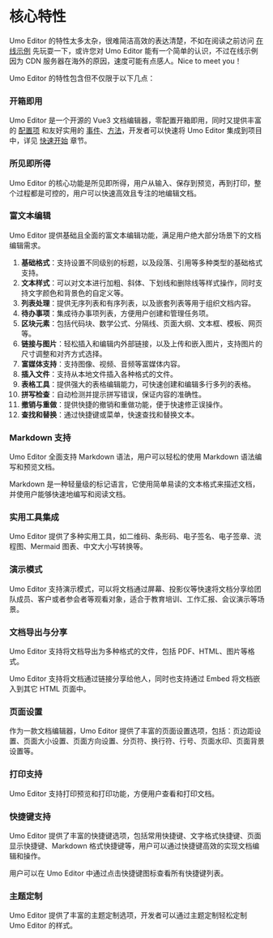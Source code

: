 # 核心特性

Umo Editor 的特性太多太杂，很难简洁高效的表达清楚，不如在阅读之前访问 [在线示例](https://demo.umodoc.com/edtior) 先玩耍一下，或许您对 Umo Editor 能有一个简单的认识，不过在线示例因为 CDN 服务器在海外的原因，速度可能有点感人。Nice to meet you！

Umo Editor 的特性包含但不仅限于以下几点：

### 开箱即用
Umo Editor 是一个开源的 Vue3 文档编辑器，零配置开箱即用，同时又提供丰富的 [配置项](./options/default) 和友好实用的 [事件](./events)、[方法](./methods)，开发者可以快速将 Umo Editor 集成到项目中，详见 [快速开始](./guide/getting-started) 章节。

### 所见即所得
Umo Editor 的核心功能是所见即所得，用户从输入、保存到预览，再到打印，整个过程都是可控的，用户可以快速高效且专注的地编辑文档。

### 富文本编辑
Umo Editor 提供基础且全面的富文本编辑功能，满足用户绝大部分场景下的文档编辑需求。

1. **基础格式**：支持设置不同级别的标题，以及段落、引用等多种类型的基础格式支持。
2. **文本样式**：可以对文本进行加粗、斜体、下划线和删除线等样式操作，同时支持文字颜色和背景色的自定义等。
3. **列表处理**：提供无序列表和有序列表，以及嵌套列表等用于组织文档内容。
4. **待办事项**：集成待办事项列表，方便用户创建和管理任务项。
5. **区块元素**：包括代码块、数学公式、分隔线、页面大纲、文本框、模板、网页等。
6. **链接与图片**：轻松插入和编辑内外部链接，以及上传和嵌入图片，支持图片的尺寸调整和对齐方式选择。
7. **富媒体支持**：支持图像、视频、音频等富媒体内容。
8. **插入文件**：支持从本地文件插入各种格式的文件。
9. **表格工具**：提供强大的表格编辑能力，可快速创建和编辑多行多列的表格。
10. **拼写检查**：自动检测并提示拼写错误，保证内容的准确性。
10. **撤销与重做**：提供快捷的撤销和重做功能，便于快速修正误操作。
11. **查找和替换**：通过快捷键或菜单，快速查找和替换文本。

### Markdown 支持
Umo Editor 全面支持 Markdown 语法，用户可以轻松的使用 Markdown 语法编写和预览文档。

Markdown 是一种轻量级的标记语言，它使用简单易读的文本格式来描述文档，并使用户能够快速地编写和阅读文档。

### 实用工具集成
Umo Editor 提供了多种实用工具，如二维码、条形码、电子签名、电子签章、流程图、Mermaid 图表、中文大小写转换等。

### 演示模式
Umo Editor 支持演示模式，可以将文档通过屏幕、投影仪等快速将文档分享给团队成员、客户或者参会者等观看对象，适合于教育培训、工作汇报、会议演示等场景。

### 文档导出与分享
Umo Editor 支持将文档导出为多种格式的文件，包括 PDF、HTML、图片等格式。

Umo Editor 支持将文档通过链接分享给他人，同时也支持通过 Embed 将文档嵌入到其它 HTML 页面中。

### 页面设置
作为一款文档编辑器，Umo Editor 提供了丰富的页面设置选项，包括：页边距设置、页面大小设置、页面方向设置、分页符、换行符、行号、页面水印、页面背景设置等。

### 打印支持
Umo Editor 支持打印预览和打印功能，方便用户查看和打印文档。

### 快捷键支持
Umo Editor 提供了丰富的快捷键选项，包括常用快捷键、文字格式快捷键、页面显示快捷键、Markdown 格式快捷键等，用户可以通过快捷键高效的实现文档编辑和操作。

用户可以在 Umo Editor 中通过点击快捷键图标查看所有快捷键列表。

### 主题定制
Umo Editor 提供了丰富的主题定制选项，开发者可以通过主题定制轻松定制 Umo Editor 的样式。
